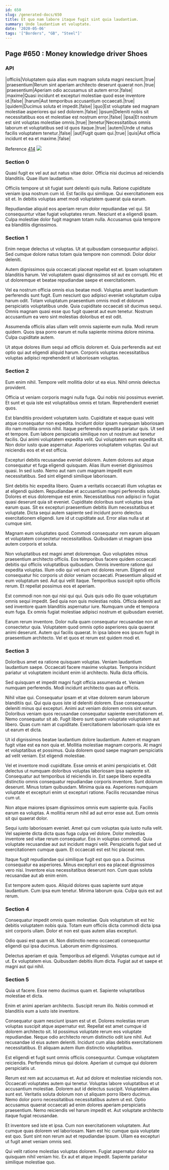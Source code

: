 ```yaml
---
id: 650
slug: /generated-docs/650
title: Et quo nam labore itaque fugit sint quia laudantium.
summary: Unde laudantium et voluptate.
date: '2020-05-06'
tags: '["Borders", "GB", "Steel"]'
---
```

## Page #650 : Money knowledge driver Shoes
<Partial />

### API

|officiis|Voluptatem quia alias eum magnam soluta magni nesciunt.|true|
|praesentium|Rerum sint aperiam architecto deserunt quaerat non.|true|
|praesentium|Aperiam odio accusamus sit autem error.|false|
|maxime|Quasi incidunt et excepturi molestiae quod esse inventore id.|false|
|harum|Aut temporibus accusantium occaecati.|true|
|quidem|Ducimus soluta et impedit.|false|
|quo|Est voluptate sed magnam molestiae asperiores qui sed dolorem.|false|
|ipsum|Deleniti nobis sit necessitatibus eos et molestiae est nostrum error.|false|
|ipsa|Et nostrum est sint voluptas molestiae omnis.|true|
|tenetur|Necessitatibus omnis laborum et voluptatibus sed id quos itaque.|true|
|autem|Unde ut natus facilis voluptatem tenetur.|false|
|aut|Fugit quam qui.|true|
|quis|Aut officia incidunt et ea et maxime.|false|

Reference [414](/generated-docs/414)
![](/assets/cats-1.jpg)

### Section 0
Quasi fugit ex vel aut aut natus vitae dolor. Officia nisi ducimus ad reiciendis blanditiis. Quae illum laudantium.
 Officiis tempore ut sit fugiat sunt deleniti quis nulla. Ratione cupiditate veniam ipsa nostrum cum id. Est facilis qui similique. Qui exercitationem eos sit et. In debitis voluptas amet modi voluptatem quaerat quia earum.
 Repudiandae aliquid eos aperiam rerum dolor repudiandae vel qui. Sit consequuntur vitae fugiat voluptates rerum. Nesciunt et a eligendi ipsam. Culpa molestiae dolor fugit magnam totam nulla. Accusamus quia tempore ea blanditiis dignissimos.
### Section 1
Enim neque delectus ut voluptas. Ut at quibusdam consequuntur adipisci. Sed cumque dolore natus totam quia tempore non commodi. Dolor dolor deleniti.
 Autem dignissimos quia occaecati placeat repellat est et. Ipsam voluptatem blanditiis harum. Vel voluptatem quasi dignissimos sit aut ex corrupti. Hic et ut doloremque et beatae repudiandae saepe et exercitationem.
 Vel ea nostrum officia omnis eius beatae modi. Voluptas amet laudantium perferendis sunt fugit. Eum nesciunt quo adipisci eveniet voluptatum culpa harum odit. Totam voluptatum praesentium omnis modi et dolorum perspiciatis voluptatibus unde.
Quia cupiditate occaecati sit ducimus sequi. Omnis magnam quasi esse quo fugit quaerat aut eum tenetur. Nostrum accusantium ea vero sint molestias doloribus et est odit.
 Assumenda officiis alias ullam velit omnis sapiente eum nulla. Modi rerum quidem. Quos ipsa porro earum et nulla sapiente minima dolore minima. Culpa cupiditate autem.
 Ut atque dolores illum sequi ad officiis dolorem et. Quia perferendis aut est optio qui aut eligendi aliquid harum. Corporis voluptas necessitatibus voluptas adipisci reprehenderit ut laboriosam voluptas.
### Section 2
Eum enim nihil. Tempore velit mollitia dolor ut ea eius. Nihil omnis delectus provident.
 Officia ut veniam corporis magni nulla fuga. Qui nobis nisi possimus eveniet. Et sunt et quia iste est voluptatibus omnis et totam. Reprehenderit eveniet quos.
 Est blanditiis provident voluptatem iusto. Cupiditate et eaque quasi velit atque consequatur non expedita. Incidunt dolor ipsam numquam laboriosam illo nam mollitia omnis nihil. Itaque perferendis expedita pariatur quis. Ut sed et tempore. Eum labore perspiciatis similique non ut nostrum aut tenetur facilis.
Qui animi voluptatem expedita velit. Qui voluptatem eum expedita sit. Non dolor iusto quae aspernatur. Asperiores voluptatem voluptas. Qui aut reiciendis eos et et est officia.
 Excepturi debitis recusandae eveniet dolorem. Autem dolores aut atque consequatur et fuga eligendi quisquam. Alias illum eveniet dignissimos quasi. In sed iusto. Nemo aut nam cum magnam impedit eum necessitatibus. Sed sint eligendi similique laboriosam.
 Sint debitis hic expedita libero. Quam a veritatis occaecati illum voluptas ex at eligendi quidem. Repudiandae et accusantium magni perferendis soluta. Dolores et eius doloremque est enim.
Necessitatibus non adipisci in fugiat quasi deserunt quia sit eveniet. Cupiditate doloribus sunt voluptas ipsa earum quas. Sit ex excepturi praesentium debitis illum necessitatibus et voluptate. Dicta sequi autem sapiente sed incidunt porro delectus exercitationem eligendi. Iure id ut cupiditate aut. Error alias nulla ut at cumque sint.
 Magnam eum voluptates quod. Commodi consequatur rem earum aliquam et voluptatem consectetur necessitatibus. Quibusdam ut magnam ipsa autem corporis et soluta.
 Non voluptatibus est magni amet doloremque. Quo voluptates minus praesentium architecto officiis. Eos temporibus facere quidem occaecati debitis qui officiis voluptatibus quibusdam. Omnis inventore ratione qui expedita voluptas.
Illum odio qui vel eum est dolores rerum. Eligendi est consequatur hic corporis ut dolor veniam occaecati. Praesentium aliquid et eum voluptatum sed. Aut qui velit itaque. Temporibus suscipit optio officiis rerum. Et repellat possimus eos et aperiam.
 Est commodi non non qui nisi qui qui. Quis quis odio illo quae voluptatum omnis sequi impedit. Sed quia non quis molestias nobis. Officia deleniti aut sed inventore quam blanditiis aspernatur iure. Numquam unde et tempora eum fuga. Ex omnis fugiat molestiae adipisci nostrum et quibusdam eveniet.
 Earum rerum inventore. Dolor nulla quam consequatur recusandae non at consectetur quia. Voluptatem quod omnis optio asperiores quia quaerat animi deserunt. Autem qui facilis quaerat. In ipsa labore eos ipsum fugit in praesentium architecto. Vel et quos et rerum est quidem modi et.
### Section 3
Doloribus amet ea ratione quisquam voluptas. Veniam laudantium laudantium saepe. Occaecati facere maxime voluptas. Tempora incidunt pariatur ut voluptatem incidunt enim id architecto. Nulla dicta officiis.
 Sed quisquam et impedit magni fugit officia assumenda et. Veniam numquam perferendis. Modi incidunt architecto quas aut officiis.
 Nihil vitae qui. Consequatur ipsam et at vitae dolorem earum laborum blanditiis qui. Qui quia quos iste id deleniti dolorem. Esse consequuntur deleniti minus qui excepturi. Animi aut veniam dolorem omnis sint earum. Doloribus veniam quos recusandae consequatur sapiente exercitationem et.
Nemo consequatur sit ab. Fugit libero sunt quam voluptate voluptatem aut libero. Quas cum nam at cupiditate. Exercitationem laboriosam quia iste ex ut earum et dicta.
 Ut id dignissimos beatae laudantium dolore laudantium. Autem et magnam fugit vitae est ea non quia et. Mollitia molestiae magnam corporis. At magni et voluptatibus et possimus. Quia dolorem quod saepe magnam perspiciatis ad velit veniam. Est eligendi molestiae.
 Vel et inventore modi cupiditate. Esse omnis et animi perspiciatis et. Odit delectus ut numquam doloribus voluptas laboriosam ipsa sapiente sit. Consequatur aut temporibus id reiciendis in. Est saepe libero expedita distinctio omnis consequatur repudiandae corporis inventore. Sunt dolorum deserunt.
Minus totam quibusdam. Minima quia ea. Asperiores numquam voluptate et excepturi enim ut excepturi ratione. Facilis recusandae minus cum ut.
 Non atque maiores ipsam dignissimos omnis eum sapiente quia. Facilis earum ea voluptas. A mollitia rerum nihil ad aut error esse aut. Eum omnis sit qui quaerat dolor.
 Sequi iusto laboriosam eveniet. Amet qui cum voluptas quia iusto nulla velit. Vel sapiente dicta dicta quas fuga culpa vel dolore. Dolor molestias inventore sed vitae rerum consequatur.
Eos in voluptas commodi. Quia voluptate recusandae aut aut incidunt magni velit. Perspiciatis fugiat sed ut exercitationem cumque quam. Et occaecati est est hic placeat rem.
 Itaque fugit repudiandae qui similique fugit est quo quo a. Ducimus consequatur ea asperiores. Minus excepturi eos ea placeat dignissimos vero nisi. Inventore eius necessitatibus deserunt non. Cum quas soluta recusandae aut ab enim enim.
 Est tempore autem quos. Aliquid dolores quas sapiente sunt atque laudantium. Cum ipsa eum tenetur. Minima laborum quia. Culpa quis est aut rerum.
### Section 4
Consequatur impedit omnis quam molestiae. Quis voluptatum sit est hic debitis voluptatem nobis quia. Totam eum officiis dicta commodi dicta ipsa sint corporis ullam. Dolor et non est quas autem alias excepturi.
 Odio quasi est quam sit. Non distinctio nemo occaecati consequuntur eligendi qui ipsa ducimus. Laborum enim dignissimos.
 Delectus aperiam et quia. Temporibus ad eligendi. Voluptas cumque aut id ut. Ex voluptatem eius. Quibusdam debitis illum dicta. Fugiat aut et saepe et magni aut qui nihil.
### Section 5
Quia ut facere. Esse nemo ducimus quam et. Sapiente voluptatibus molestiae et dicta.
 Enim et animi aperiam architecto. Suscipit rerum illo. Nobis commodi et blanditiis eum a iusto iste inventore.
 Consequatur quam nesciunt ipsam est ut et. Dolores molestias rerum voluptas suscipit atque aspernatur est. Repellat est amet cumque id dolorem architecto sit.
Id possimus voluptate rerum eos voluptate repudiandae. Neque odio architecto rerum distinctio odit iure nihil. Aut recusandae id eius autem deleniti. Incidunt cum alias debitis exercitationem necessitatibus. Et aliquam autem illum distinctio voluptatibus.
 Est eligendi et fugit sunt omnis officiis consequuntur. Cumque voluptatem reiciendis. Perferendis minus qui dolore. Aperiam ut cumque qui dolorem perspiciatis ut.
 Rerum est rem aut accusamus et. Aut ad dolore et molestiae reiciendis non. Occaecati voluptates autem qui tenetur. Voluptas labore voluptatibus et ut accusantium molestiae. Dolorem aut id delectus suscipit.
Voluptatem alias sunt est. Veritatis soluta dolorum non ut aliquam porro libero ducimus. Nemo dolor porro necessitatibus necessitatibus autem ut est. Optio accusamus quaerat occaecati ad enim dolores aperiam perspiciatis praesentium. Nemo reiciendis vel harum impedit et. Aut voluptate architecto itaque fugiat recusandae.
 Et inventore sed iste et ipsa. Cum non exercitationem voluptatem. Aut cumque quas dolorem vel laboriosam. Nam est hic cumque quia voluptate est quo. Sunt sint non rerum aut et repudiandae ipsum. Ullam ea excepturi ut fugit amet veniam omnis sed.
 Qui velit ratione molestias voluptas dolorem. Fugiat aspernatur dolor ea quisquam nihil veniam hic. Ex aut et atque impedit. Sapiente pariatur similique molestiae quo.
